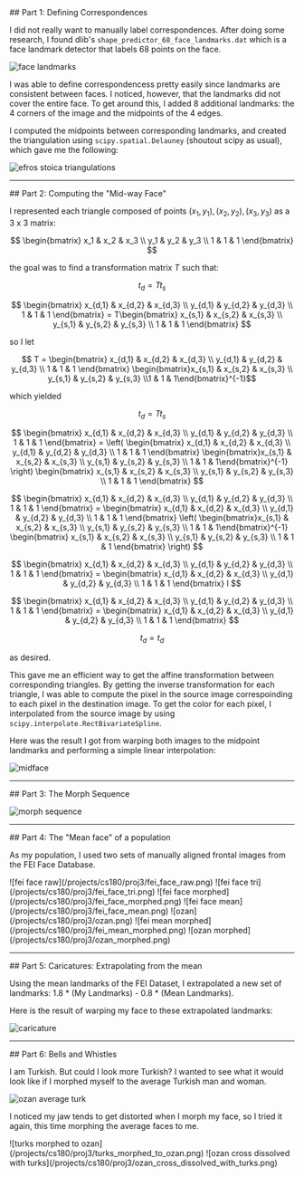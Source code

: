 <a id="part-1" />
## Part 1: Defining Correspondences

I did not really want to manually label correspondences. After doing some research, I found dlib's `shape_predictor_68_face_landmarks.dat` which is a face landmark detector that labels 68 points on the face.

![face landmarks](/projects/cs180/proj3/face_landmarks.png)

I was able to define correspondencess pretty easily since landmarks are consistent between faces. I noticed, however, that the landmarks did not cover the entire face. To get around this, I added 8 additional landmarks: the 4 corners of the image and the midpoints of the 4 edges.

I computed the midpoints between corresponding landmarks, and created the triangulation using `scipy.spatial.Delauney` (shoutout scipy as usual), which gave me the following:

![efros stoica triangulations](/projects/cs180/proj3/efros_stoica_triangulations.png)

---

<a id="part-2" />
## Part 2: Computing the "Mid-way Face"

I represented each triangle composed of points $(x_1, y_1), (x_2, y_2), (x_3, y_3)$ as a 3 x 3 matrix:

$$
\begin{bmatrix}
x_1 & x_2 & x_3 \\
y_1 & y_2 & y_3 \\
1 & 1 & 1
\end{bmatrix}
$$

the goal was to find a transformation matrix $T$ such that:

$$t_d = T t_s$$

$$ \begin{bmatrix} x_{d,1} & x_{d,2} & x_{d,3} \\  y_{d,1} & y_{d,2} & y_{d,3} \\ 1 & 1 & 1 \end{bmatrix} = T\begin{bmatrix} x_{s,1} & x_{s,2} & x_{s,3} \\  y_{s,1} & y_{s,2} & y_{s,3} \\  1 & 1 & 1 \end{bmatrix} $$

so I let

$$ T = \begin{bmatrix} x_{d,1} & x_{d,2} & x_{d,3} \\ y_{d,1} & y_{d,2} & y_{d,3} \\ 1 & 1 & 1 \end{bmatrix} \begin{bmatrix}x_{s,1} & x_{s,2} & x_{s,3} \\  y_{s,1} & y_{s,2} & y_{s,3} \\1 & 1 & 1\end{bmatrix}^{-1}$$

which yielded

$$t_d = T t_s$$

$$ \begin{bmatrix} x_{d,1} & x_{d,2} & x_{d,3} \\  y_{d,1} & y_{d,2} & y_{d,3} \\ 1 & 1 & 1 \end{bmatrix} = \left( \begin{bmatrix} x_{d,1} & x_{d,2} & x_{d,3} \\ y_{d,1} & y_{d,2} & y_{d,3} \\ 1 & 1 & 1 \end{bmatrix} \begin{bmatrix}x_{s,1} & x_{s,2} & x_{s,3} \\  y_{s,1} & y_{s,2} & y_{s,3} \\ 1 & 1 & 1\end{bmatrix}^{-1} \right) \begin{bmatrix} x_{s,1} & x_{s,2} & x_{s,3} \\  y_{s,1} & y_{s,2} & y_{s,3} \\  1 & 1 & 1 \end{bmatrix} $$

$$ \begin{bmatrix} x_{d,1} & x_{d,2} & x_{d,3} \\  y_{d,1} & y_{d,2} & y_{d,3} \\ 1 & 1 & 1 \end{bmatrix} = \begin{bmatrix} x_{d,1} & x_{d,2} & x_{d,3} \\ y_{d,1} & y_{d,2} & y_{d,3} \\ 1 & 1 & 1 \end{bmatrix} \left( \begin{bmatrix}x_{s,1} & x_{s,2} & x_{s,3} \\  y_{s,1} & y_{s,2} & y_{s,3} \\ 1 & 1 & 1\end{bmatrix}^{-1} \begin{bmatrix} x_{s,1} & x_{s,2} & x_{s,3} \\  y_{s,1} & y_{s,2} & y_{s,3} \\  1 & 1 & 1 \end{bmatrix} \right) $$

$$ \begin{bmatrix} x_{d,1} & x_{d,2} & x_{d,3} \\  y_{d,1} & y_{d,2} & y_{d,3} \\ 1 & 1 & 1 \end{bmatrix} = \begin{bmatrix} x_{d,1} & x_{d,2} & x_{d,3} \\ y_{d,1} & y_{d,2} & y_{d,3} \\ 1 & 1 & 1 \end{bmatrix}  I $$

$$ \begin{bmatrix} x_{d,1} & x_{d,2} & x_{d,3} \\  y_{d,1} & y_{d,2} & y_{d,3} \\ 1 & 1 & 1 \end{bmatrix} = \begin{bmatrix} x_{d,1} & x_{d,2} & x_{d,3} \\ y_{d,1} & y_{d,2} & y_{d,3} \\ 1 & 1 & 1 \end{bmatrix} $$

$$ t_d = t_d $$

as desired.

This gave me an efficient way to get the affine transformation between corresponding triangles. By getting the inverse transformation for each triangle, I was able to compute the pixel in the source image correspoinding to each pixel in the destination image. To get the color for each pixel, I interpolated from the source image by using `scipy.interpolate.RectBivariateSpline`.

Here was the result I got from warping both images to the midpoint landmarks and performing a simple linear interpolation:

![midface](/projects/cs180/proj3/efros_stoica_midface.png)

---

<a id="part-3" />
## Part 3: The Morph Sequence

![morph sequence](/projects/cs180/proj3/morph_sequence.gif)

---

<a id="part-4" />
## Part 4: The "Mean face" of a population

As my population, I used two sets of manually aligned frontal images from the FEI Face Database.

 

<ImageGrid>
![fei face raw](/projects/cs180/proj3/fei_face_raw.png)
![fei face tri](/projects/cs180/proj3/fei_face_tri.png)
![fei face morphed](/projects/cs180/proj3/fei_face_morphed.png)
</ImageGrid>

 

 

<ImageGrid>
![fei face mean](/projects/cs180/proj3/fei_face_mean.png)
![ozan](/projects/cs180/proj3/ozan.png)
![fei mean morphed](/projects/cs180/proj3/fei_mean_morphed.png)
![ozan morphed](/projects/cs180/proj3/ozan_morphed.png)
</ImageGrid>

 

---

<a id="part-5" />
## Part 5: Caricatures: Extrapolating from the mean

Using the mean landmarks of the FEI Dataset, I extrapolated a new set of landmarks: 1.8 * (My Landmarks) - 0.8 * (Mean Landmarks).

Here is the result of warping my face to these extrapolated landmarks:

![caricature](/projects/cs180/proj3/caricature.png)

---

<a id="part-6" />
## Part 6: Bells and Whistles

I am Turkish. But could I look more Turkish? I wanted to see what it would look like if I morphed myself to the average Turkish man and woman.

![ozan average turk](/projects/cs180/proj3/ozan_average_turk.png)

I noticed my jaw tends to get distorted when I morph my face, so I tried it again, this time morphing the average faces to me.

 

<ImageGrid>
![turks morphed to ozan](/projects/cs180/proj3/turks_morphed_to_ozan.png)
![ozan cross dissolved with turks](/projects/cs180/proj3/ozan_cross_dissolved_with_turks.png)
</ImageGrid>

 


